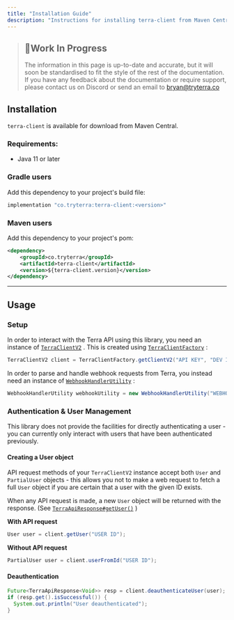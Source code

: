 ```yaml
---
title: "Installation Guide"
description: "Instructions for installing terra-client from Maven Central"
---
```

> ## 🚧Work In Progress
> 
> The information in this page is up-to-date and accurate, but it will soon be standardised to fit the style of the rest of the documentation. If you have any feedback about the documentation or require support, please contact us on Discord or send an email to [bryan@tryterra.co](mailto:bryan@tryterra.co)

## Installation

`terra-client` is available for download from Maven Central.

### Requirements:

*   Java 11 or later

### Gradle users

Add this dependency to your project's build file:

```build.gradle
implementation "co.tryterra:terra-client:<version>"

```

### Maven users

Add this dependency to your project's pom:

```pom.xml
<dependency>
    <groupId>co.tryterra</groupId>
    <artifactId>terra-client</artifactId>
    <version>${terra-client.version}</version>
</dependency>

```

* * *

## Usage

### Setup

In order to interact with the Terra API using this library, you need an instance of [`TerraClientV2`](https://tryterra.github.io/terra-client-java/co.tryterra.terraclient/co/tryterra/terraclient/api/TerraClientV2.html)
. This is created using [`TerraClientFactory`](https://tryterra.github.io/terra-client-java/co.tryterra.terraclient/co/tryterra/terraclient/TerraClientFactory.html)
:

```java
TerraClientV2 client = TerraClientFactory.getClientV2("API KEY", "DEV ID");

```

In order to parse and handle webhook requests from Terra, you instead need an instance of [`WebhookHandlerUtility`](https://tryterra.github.io/terra-client-java/co.tryterra.terraclient/co/tryterra/terraclient/WebhookHandlerUtility.html)
:

```java
WebhookHandlerUtility webhookUtility = new WebhookHandlerUtility("WEBHOOK SECRET");

```

### Authentication & User Management

This library does not provide the facilities for directly authenticating a user - you can currently only interact with users that have been authenticated previously.

#### Creating a User object

API request methods of your `TerraClientV2` instance accept both `User` and `PartialUser` objects - this allows you not to make a web request to fetch a full `User` object if you are certain that a user with the given ID exists.

When any API request is made, a new `User` object will be returned with the response. (See [`TerraApiResponse#getUser()`](https://tryterra.github.io/terra-client-java/co.tryterra.terraclient/co/tryterra/terraclient/api/TerraApiResponse.html#getUser())
)

**With API request**

```java
User user = client.getUser("USER ID");

```

**Without API request**

```java
PartialUser user = client.userFromId("USER ID");

```

#### Deauthentication

```java
Future<TerraApiResponse<Void>> resp = client.deauthenticateUser(user);
if (resp.get().isSuccessful()) {
  System.out.println("User deauthenticated");
}

```

